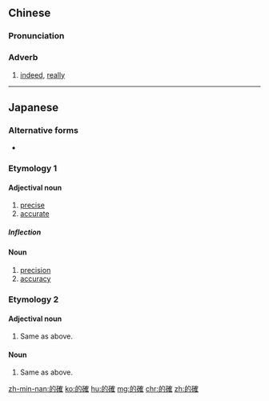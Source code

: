 {{also|的确}}
==Chinese==
{{zh-forms|s=的确}}

===Pronunciation===
{{zh-pron
|m=díquè
|c=dik1 kok3
|h=pfs=tit-khok
|mn=tek-khak
|cat=adv
}}

===Adverb===
{{zh-adv}}

# [[indeed]], [[really]]

{{zh-cat|Elementary}}

----

==Japanese==

===Alternative forms===
* {{l|ja|適確}}

===Etymology 1===
{{ja-kanjitab|てき|かく|yomi=on}}

====Adjectival noun====
{{ja-adj|infl=な|てきかく}}

# [[precise]]
# [[accurate]]

=====Inflection=====
{{ja-na|てきかく}}

====Noun====
{{ja-noun|てきかく}}

# [[precision]]
# [[accuracy]]

===Etymology 2===
{{ja-kanjitab|てき|k1=てっ|かく|yomi=on}}

====Adjectival noun====
{{ja-adj|infl=な|てっかく}}

# Same as above.

====Noun====
{{ja-noun|てっかく}}
# Same as above.

[[zh-min-nan:的確]]
[[ko:的確]]
[[hu:的確]]
[[mg:的確]]
[[chr:的確]]
[[zh:的確]]
